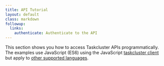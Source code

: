 ```yaml
---
title: API Tutorial
layout: default
class: markdown
followup:
  links:
    authenticate: Authenticate to the API
---
```


This section shows you how to access Taskcluster APIs programmatically.  The
examples use JavaScript (ES6) using the JavaScript [taskcluster
client](https://github.com/taskcluster/taskcluster/tree/main/clients/client) but apply to [other
supported
languages](/docs/manual/using/integration/libraries).

